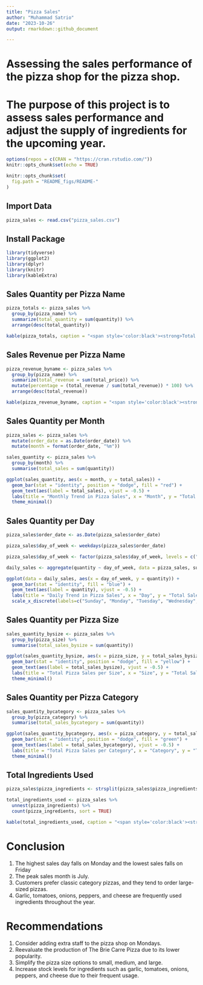 ---
title: "Pizza Sales"
author: "Muhammad Satrio"
date: "2023-10-26"
output: rmarkdown::github_document

---

# Assessing the sales performance of the pizza shop for the pizza shop.

# The purpose of this project is to assess sales performance and adjust the supply of ingredients for the upcoming year.

```{r setup, include=FALSE}
options(repos = c(CRAN = "https://cran.rstudio.com/"))
knitr::opts_chunk$set(echo = TRUE)
```

```{r, echo = FALSE}
knitr::opts_chunk$set(
  fig.path = "README_figs/README-"
)
```

## Import Data 

```{r}
pizza_sales <- read.csv("pizza_sales.csv")
```

## Install Package 

```{r}
library(tidyverse)
library(ggplot2)
library(dplyr)
library(knitr)
library(kableExtra)
```

## Sales Quantity per Pizza Name

```{r}
pizza_totals <- pizza_sales %>%
  group_by(pizza_name) %>%
  summarize(total_quantity = sum(quantity)) %>%
  arrange(desc(total_quantity))
```

```{r}
kable(pizza_totals, caption = "<span style='color:black'><strong>Total Sales Quantity by Flavor</strong></span>", format = "html") 
```

## Sales Revenue per Pizza Name

```{r}
pizza_revenue_byname <- pizza_sales %>%
  group_by(pizza_name) %>%
  summarize(total_revenue = sum(total_price)) %>%
  mutate(percentage = (total_revenue / sum(total_revenue)) * 100) %>% 
  arrange(desc(total_revenue))
```

```{r}
kable(pizza_revenue_byname, caption = "<span style='color:black'><strong>Total Sales Revenue by Flavor</strong></span>", format = "html") 
```

## Sales Quantity per Month

```{r}
pizza_sales <- pizza_sales %>% 
  mutate(order_date = as.Date(order_date)) %>% 
  mutate(month = format(order_date, "%m"))
```

```{r}
sales_quantity <- pizza_sales %>% 
  group_by(month) %>% 
  summarise(total_sales = sum(quantity))
```

```{r}
ggplot(sales_quantity, aes(x = month, y = total_sales)) +
  geom_bar(stat = "identity", position = "dodge", fill = "red") +
  geom_text(aes(label = total_sales), vjust = -0.5) +
  labs(title = "Monthly Trend in Pizza Sales", x = "Month", y = "Total Sales Quantity") +
  theme_minimal()
```

## Sales Quantity per Day

```{r}
pizza_sales$order_date <- as.Date(pizza_sales$order_date)
```

```{r}
pizza_sales$day_of_week <- weekdays(pizza_sales$order_date)
```

```{r}
pizza_sales$day_of_week <- factor(pizza_sales$day_of_week, levels = c("Sunday", "Monday", "Tuesday", "Wednesday", "Thursday", "Friday", "Saturday"))
```

```{r}
daily_sales <- aggregate(quantity ~ day_of_week, data = pizza_sales, sum)
```

```{r}
ggplot(data = daily_sales, aes(x = day_of_week, y = quantity)) +
  geom_bar(stat = "identity", fill = "blue") +
  geom_text(aes(label = quantity), vjust = -0.5) +
  labs(title = "Daily Trend in Pizza Sales", x = "Day", y = "Total Sales Quantity") +
  scale_x_discrete(labels=c("Sunday", "Monday", "Tuesday", "Wednesday", "Thursday", "Friday", "Saturday"))
```

## Sales Quantity per Pizza Size

```{r}
sales_quantity_bysize <- pizza_sales %>% 
  group_by(pizza_size) %>% 
  summarise(total_sales_bysize = sum(quantity))
```

```{r}
ggplot(sales_quantity_bysize, aes(x = pizza_size, y = total_sales_bysize)) +
  geom_bar(stat = "identity", position = "dodge", fill = "yellow") +
  geom_text(aes(label = total_sales_bysize), vjust = -0.5) +
  labs(title = "Total Pizza Sales per Size", x = "Size", y = "Total Sales Quantity") +
  theme_minimal()
```

## Sales Quantity per Pizza Category

```{r}
sales_quantity_bycategory <- pizza_sales %>% 
  group_by(pizza_category) %>% 
  summarise(total_sales_bycategory = sum(quantity))
```

```{r}
ggplot(sales_quantity_bycategory, aes(x = pizza_category, y = total_sales_bycategory)) +
  geom_bar(stat = "identity", position = "dodge", fill = "green") +
  geom_text(aes(label = total_sales_bycategory), vjust = -0.5) +
  labs(title = "Total Pizza Sales per Category", x = "Category", y = "Total Sales Quantity") +
  theme_minimal()
```

## Total Ingredients Used

```{r}
pizza_sales$pizza_ingredients <- strsplit(pizza_sales$pizza_ingredients, ",")
```

```{r}
total_ingredients_used <- pizza_sales %>%
  unnest(pizza_ingredients) %>%
  count(pizza_ingredients, sort = TRUE)

kable(total_ingredients_used, caption = "<span style='color:black'><strong>Total Quantity of Ingredients used</strong></span>", format = "html")
```


# Conclusion

1. The highest sales day falls on Monday and the lowest sales falls on Friday  
2. The peak sales month is July.
3. Customers prefer classic category pizzas, and they tend to order large-sized pizzas.
4. Garlic, tomatoes, onions, peppers, and cheese are frequently used ingredients throughout the year.

# Recommendations

1. Consider adding extra staff to the pizza shop on Mondays.
2. Reevaluate the production of The Brie Carre Pizza due to its lower popularity.
3. Simplify the pizza size options to small, medium, and large.
4. Increase stock levels for ingredients such as garlic, tomatoes, onions, peppers, and cheese due to their frequent usage.
